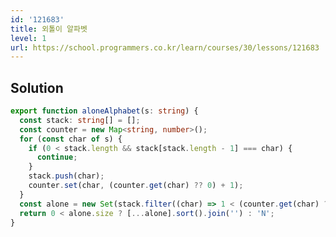 ```yaml
---
id: '121683'
title: 외톨이 알파벳
level: 1
url: https://school.programmers.co.kr/learn/courses/30/lessons/121683
---
```


## Solution

```typescript filename="solution.ts" copy
export function aloneAlphabet(s: string) {
  const stack: string[] = [];
  const counter = new Map<string, number>();
  for (const char of s) {
    if (0 < stack.length && stack[stack.length - 1] === char) {
      continue;
    }
    stack.push(char);
    counter.set(char, (counter.get(char) ?? 0) + 1);
  }
  const alone = new Set(stack.filter((char) => 1 < (counter.get(char) ?? 0)));
  return 0 < alone.size ? [...alone].sort().join('') : 'N';
}
```


